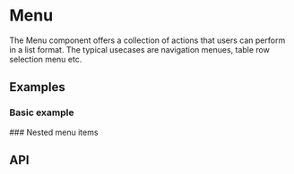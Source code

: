 
<Meta title="Docs/Components/Layers/Menu" />

# Menu
The Menu component offers a collection of actions that users can perform in a list format. The typical usecases are
navigation menues, table row selection menu etc.

## Examples
### Basic example
<Canvas sourceState="shown" of={MenuStories.Simple} />
### Nested menu items
<Canvas of={MenuStories.Nested} />

## API
<ArgsTable of={Menu} />
